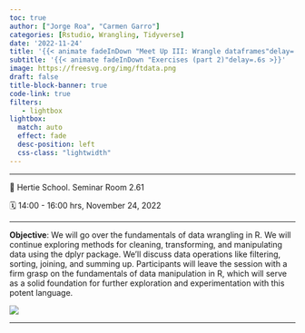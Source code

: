 ```yaml
---
toc: true
author: ["Jorge Roa", "Carmen Garro"]
categories: [Rstudio, Wrangling, Tidyverse]
date: '2022-11-24'
title: '{{< animate fadeInDown "Meet Up III: Wrangle dataframes"delay=.6s >}}'
subtitle: '{{< animate fadeInDown "Exercises (part 2)"delay=.6s >}}'
image: https://freesvg.org/img/ftdata.png
draft: false
title-block-banner: true
code-link: true
filters:
   - lightbox
lightbox: 
  match: auto
  effect: fade
  desc-position: left
  css-class: "lightwidth"
---
```


------------------------------------------------------------------------

📍 Hertie School. Seminar Room 2.61

🗓 14:00 - 16:00 hrs, November 24, 2022

------------------------------------------------------------------------

**Objective**: We will go over the fundamentals of data wrangling in R. We will continue exploring methods for cleaning, transforming, and manipulating data using the dplyr package. We'll discuss data operations like filtering, sorting, joining, and summing up. Participants will leave the session with a firm grasp on the fundamentals of data manipulation in R, which will serve as a solid foundation for further exploration and experimentation with this potent language.

![](3_session.png)

------------------------------------------------------------------------
